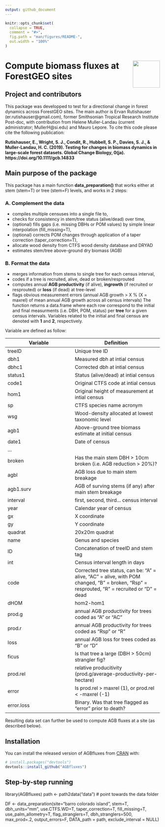 ```yaml
---
output: github_document
---
```



```r
knitr::opts_chunk$set(
  collapse = TRUE,
  comment = "#>",
  fig.path = "man/figures/README-",
  out.width = "100%"
)
```

# <img src="https://i.imgur.com/vTLlhbp.png" align="right" height=88 /> Compute biomass fluxes at ForestGEO sites

<!-- [![lifecycle](https://img.shields.io/badge/lifecycle-experimental-orange.svg)](https://www.tidyverse.org/lifecycle/#experimental) -->
<!-- [![Travis build status](https://travis-ci.org/forestgeo/AGBfluxes.svg?branch=master)](https://travis-ci.org/forestgeo/AGBfluxes) -->
<!-- [![CRAN status](https://www.r-pkg.org/badges/version/AGBfluxes)](https://cran.r-project.org/package=AGBfluxes) -->
<!--  [![Coverage status](https://coveralls.io/repos/github/forestgeo/AGBfluxes/badge.svg)](https://coveralls.io/r/forestgeo/AGBfluxes?branch=master) -->

## Project and contributors
This package was developped to test for a directional change in forest dynamics across ForestGEO sites. The main author is Ervan Rutishauser (er.rutishauser@gmail.com), former Smithsonian Tropical Research Institute Post-doc, with contribution from Helene Muller-Landau (current administrator; MullerH@si.edu) and Mauro Lepore.
To cite this code please cite the following publication:

**Rutishauser, E., Wright, S. J., Condit, R., Hubbell, S. P., Davies, S. J., & Muller‐Landau, H. C. (2019). Testing for changes in biomass dynamics in large-scale forest datasets. Global Change Biology, 0(ja). https://doi.org/10.1111/gcb.14833**



## Main purpose of the package
This package has a main function **data_preparation()** that works either at stem (stem=T) or tree (stem=F) levels, and works in 2 steps:
 
### A. Complement the data
 
* compiles multiple censuses into a single file to,
* checks for consistency in stem/tree status (alive/dead) over time,
* (optional) fills gaps (i.e. missing DBHs or POM values) by simple linear interpolation (fill_missing=T),
* (optional) corrects POM changes through application of a taper correction (taper_correction=T),
* allocate wood density from CTFS wood density database and DRYAD
* estimates stem/tree above-ground dry biomass (AGB)
 
### B. Format the data
 
* merges information from stems to single tree for each census interval,
* codes if a tree is recruited, alive, dead or broken/resprouted
* computes annual **AGB productivity** (if alive), **ingrowth** (if recruited or resprouted) or **loss** (if dead) at tree-level
* flags obvious measurement errors (annual AGB growth > X % (X = maxrel) of mean annual AGB growth across all census intervals)
 The function returns a data.frame where each row correspond to the initial and final measurments (i.e. DBH, POM, status) per **tree** for a given census intervals. Variables related to the initial and final census are denoted with **1** and **2**, respectively. 

Variable are defined as follow:

| Variable | Definition
---------- | -------------
treeID     |  Unique tree ID
dbh1       |  Measured dbh at intial census
dbhc1      |  Corrected dbh at intial census
status1    |  Status (alive/dead) at intial census
code1      |  Original CTFS code at intial census
hom1       |  Original height of measurement at intial census 
sp         |  CTFS species name acronym
wsg        |  Wood-density allocated at lowest taxonomic level
agb1       |  Above-ground tree biomass estimate at initial census 
date1      |  Date of census
...        |
broken     |  Has the main stem DBH > 10cm broken (i.e. AGB reduction > 20%)? 
agbl       |  AGB loss due to main stem breakage
agb1.surv  |  AGB of surving stems (if any) after main stem breakage
interval   |  first, second, third... census interval
year       |  Calendar year of census
gx         |  X coordinate
gy         |  Y coordinate
quadrat    |  20x20m quadrat
name       |  Genus and species
ID         |  Concatenation of treeID and stem tag
int        |  Census interval length in days
code       |  Corrected tree status, can be: "A" = alive, "AC" = alive, with POM changed, "B" = broken, "Rsp" = resprouted, "R" = recruited or "D" = dead
dHOM       |  hom2-hom1
prod.g     |  annual AGB productivity for trees coded as "A" or "AC"
prod.r     |  annual AGB productivity for trees coded as "Rsp" or "R"
loss       |  annual AGB loss for trees coded as "B" or "D"
ficus      |  Is that tree a large (DBH > 50cm) strangler fig?
prod.rel   |  relative producitivity (prod.g/average-productivity-per-hectare)
error      |  Is prod.rel > maxrel (1), or prod.rel < -maxrel (-1)
error.loss |  Binary. Was that tree flagged as "error" prior to death?

Resulting data set can further be used to compute AGB fluxes at a site (as described below). 

## Installation
 You can install the released version of AGBfluxes from
[CRAN](https://CRAN.R-project.org) with:
 
``` r
# install.packages("devtools")
devtools::install_github("AGBfluxes")
```

## Step-by-step running


library(AGBfluxes)
path <- path2data("data")  # point towards the data folder

DF <- data_preparation(site="barro colorado island",
	stem=T,
	dbh_units="mm",
	use.CTFS.WD=T,
	taper_correction=T,
	fill_missing=T,
	use_palm_allometry=T,
	flag_stranglers=T,
	dbh_stranglers=500,
	max_prod=.2,
	output_errors=F,
	DATA_path = path,
	exclude_interval = NULL)



